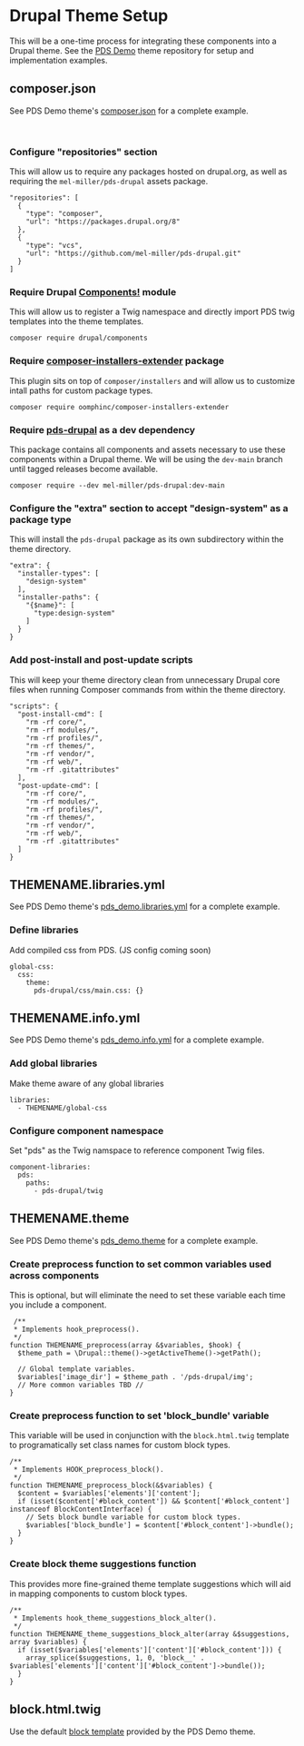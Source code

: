 <Meta title='Drupal/Setup' />

# Drupal Theme Setup

This will be a one-time process for integrating these components into a Drupal theme. See the [PDS Demo](https://github.com/mel-miller/pds_demo) theme repository for setup and implementation examples.

## composer.json

See PDS Demo theme's [composer.json](https://github.com/mel-miller/pds_demo/blob/main/composer.json) for a complete example.

<br />

### Configure "repositories" section

This will allow us to require any packages hosted on drupal.org, as well as requiring the `mel-miller/pds-drupal` assets package.

```
"repositories": [
  {
    "type": "composer",
    "url": "https://packages.drupal.org/8"
  },
  {
    "type": "vcs",
    "url": "https://github.com/mel-miller/pds-drupal.git"
  }
]
```

### Require Drupal [Components!](https://www.drupal.org/project/components) module

This will allow us to register a Twig namespace and directly import PDS twig templates into the theme templates.

```
composer require drupal/components
```

### Require [composer-installers-extender](https://packagist.org/packages/oomphinc/composer-installers-extender) package

This plugin sits on top of `composer/installers` and will allow us to customize intall paths for custom package types.

```
composer require oomphinc/composer-installers-extender
```

### Require [pds-drupal](https://github.com/mel-miller/pds-drupal) as a dev dependency

This package contains all components and assets necessary to use these components within a Drupal theme. We will be using the `dev-main` branch until tagged releases become available.

```
composer require --dev mel-miller/pds-drupal:dev-main
```

### Configure the "extra" section to accept "design-system" as a package type

This will install the `pds-drupal` package as its own subdirectory within the theme directory.

```
"extra": {
  "installer-types": [
    "design-system"
  ],
  "installer-paths": {
    "{$name}": [
      "type:design-system"
    ]
  }
}
```

### Add post-install and post-update scripts

This will keep your theme directory clean from unnecessary Drupal core files when running Composer commands from within the theme directory.

```
"scripts": {
  "post-install-cmd": [
    "rm -rf core/",
    "rm -rf modules/",
    "rm -rf profiles/",
    "rm -rf themes/",
    "rm -rf vendor/",
    "rm -rf web/",
    "rm -rf .gitattributes"
  ],
  "post-update-cmd": [
    "rm -rf core/",
    "rm -rf modules/",
    "rm -rf profiles/",
    "rm -rf themes/",
    "rm -rf vendor/",
    "rm -rf web/",
    "rm -rf .gitattributes"
  ]
}
```

## THEMENAME.libraries.yml

See PDS Demo theme's [pds_demo.libraries.yml](https://github.com/mel-miller/pds_demo/blob/main/pds_demo.libraries.yml) for a complete example.

### Define libraries

Add compiled css from PDS. (JS config coming soon)

```
global-css:
  css:
    theme:
      pds-drupal/css/main.css: {}
```

## THEMENAME.info.yml

See PDS Demo theme's [pds_demo.info.yml](https://github.com/mel-miller/pds_demo/blob/main/pds_demo.info.yml) for a complete example.

### Add global libraries

Make theme aware of any global libraries

```
libraries:
  - THEMENAME/global-css
```

### Configure component namespace

Set "pds" as the Twig namspace to reference component Twig files.

```
component-libraries:
  pds:
    paths:
      - pds-drupal/twig
```

## THEMENAME.theme

See PDS Demo theme's [pds_demo.theme](https://github.com/mel-miller/pds_demo/blob/main/pds_demo.theme) for a complete example.

### Create preprocess function to set common variables used across components

This is optional, but will eliminate the need to set these variable each time you include a component.

```
 /**
 * Implements hook_preprocess().
 */
function THEMENAME_preprocess(array &$variables, $hook) {
  $theme_path = \Drupal::theme()->getActiveTheme()->getPath();

  // Global template variables.
  $variables['image_dir'] = $theme_path . '/pds-drupal/img';
  // More common variables TBD //
}

```

### Create preprocess function to set 'block_bundle' variable

This variable will be used in conjunction with the `block.html.twig` template to programatically set class names for custom block types.

```
/**
 * Implements HOOK_preprocess_block().
 */
function THEMENAME_preprocess_block(&$variables) {
  $content = $variables['elements']['content'];
  if (isset($content['#block_content']) && $content['#block_content'] instanceof BlockContentInterface) {
    // Sets block bundle variable for custom block types.
    $variables['block_bundle'] = $content['#block_content']->bundle();
  }
}
```

### Create block theme suggestions function

This provides more fine-grained theme template suggestions which will aid in mapping components to custom block types.

```
/**
 * Implements hook_theme_suggestions_block_alter().
 */
function THEMENAME_theme_suggestions_block_alter(array &$suggestions, array $variables) {
  if (isset($variables['elements']['content']['#block_content'])) {
    array_splice($suggestions, 1, 0, 'block__' . $variables['elements']['content']['#block_content']->bundle());
  }
}
```

## block.html.twig

Use the default [block template](https://github.com/mel-miller/pds_demo/blob/main/templates/block/block.html.twig) provided by the PDS Demo theme.

